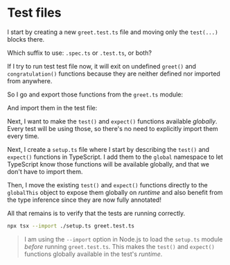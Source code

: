 # Test files

I start by creating a new `greet.test.ts` file and moving only the `test(...)` blocks there.

<CodeFile file="greet.test.ts" range="3-9" />

<callout-info>Which suffix to use: `.spec.ts` or `.test.ts`, or both?</callout-info>

If I try to run test test file now, it will exit on undefined `greet()` and `congratulation()` functions because they are neither defined nor imported from anywhere.

So I go and export those functions from the `greet.ts` module:

<CodeFile file="greet.ts" range="1-7" highlight="1,5" />

And import them in the test file:

<CodeFile file="greet.test.ts" range="1-9" highlight="1" />

Next, I want to make the `test()` and `expect()` functions available _globally_. Every test will be using those, so there's no need to explicitly import them every time.

Next, I create a `setup.ts` file where I start by describing the `test()` and `expect()` functions in TypeScript. I add them to the `global` namespace to let TypeScript know those functions will be available globally, and that we don't have to import them.

<CodeFile file="setup.ts" range="1-8" highlight="5-8" />

Then, I move the existing `test()` and `expect()` functions directly to the `globalThis` object to expose them globally on _runtime_ and also benefit from the type inference since they are now fully annotated!

<CodeFile file="setup.ts" range="10-29" highlight="10,20" />

All that remains is to verify that the tests are running correctly.

```sh nonumber
npx tsx --import ./setup.ts greet.test.ts
```

> I am using the `--import` option in Node.js to load the `setup.ts` module _before_ running `greet.test.ts`. This makes the `test()` and `expect()` functions globally available in the test's _runtime_.
